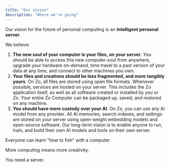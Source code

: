 ```yaml
---
title: "Our vision"
description: "Where we're going"
---
```


Our vision for the future of personal computing is an **intelligent personal server**.

We believe:

1. **The new soul of your computer is your files, on your server**. You should be able to access this new computer-soul from anywhere, upgrade your hardware on-demand, time travel to a past version of your data at any time, and connect to other machines you own.
2. **Your files and creations should be less fragmented, and more tangibly yours**. On Zo, all files are stored using open file formats. Whenever possible, services are hosted on your server. This includes the Zo application itself, as well as all software created or installed by you or Zo. Your entire Zo Computer can be packaged up, saved, and restored on any machine.
3. **You should have more custody over your AI**. On Zo, you can use any AI model from any provider. All AI memories, search indexes, and settings are stored on your server using open-weight embedding models and open-source software. Our long-term vision is to enable anyone to run, train, and build their own AI models and tools on their own server.

Everyone can learn "how to fish" with a computer.

More computing means more creativity. 

You need a server.